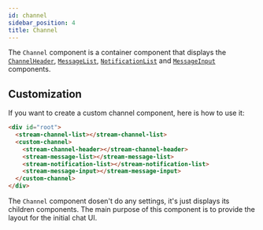 ```yaml
---
id: channel
sidebar_position: 4
title: Channel
---
```


The `Channel` component is a container component that displays the [`ChannelHeader`](./channel-header.mdx), [`MessageList`](./message-list.mdx), [`NotificationList`](./notifications.mdx) and [`MessageInput`](./message-input.mdx) components.

## Customization

If you want to create a custom channel component, here is how to use it:

```html
<div id="root">
  <stream-channel-list></stream-channel-list>
  <custom-channel>
    <stream-channel-header></stream-channel-header>
    <stream-message-list></stream-message-list>
    <stream-notification-list></stream-notification-list>
    <stream-message-input></stream-message-input>
  </custom-channel>
</div>
```

The `Channel` component dosen't do any settings, it's just displays its children components. The main purpose of this component is to provide the layout for the initial chat UI.

